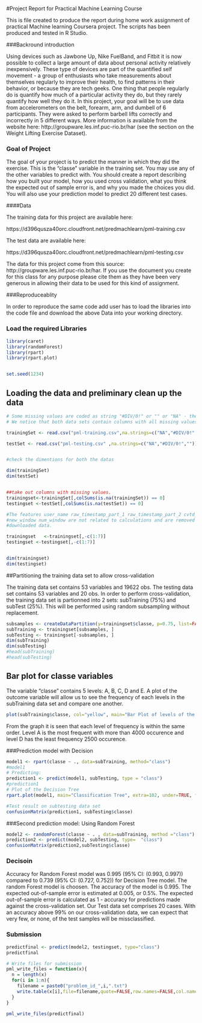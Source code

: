 ####

#
#Project Report for Practical Machine Learning Course                                                                  


This is file created to produce the report during home work assignment of  practical Machine learning Coursera project.
The scripts has been produced  and tested in R Studio.


###Backround introduction


Using devices such as Jawbone Up, Nike FuelBand, and Fitbit it is now possible to collect a large amount of data about personal activity relatively inexpensively. These type of devices are part of the quantified self movement - a group of enthusiasts who take measurements about themselves regularly to improve their health, to find patterns in their behavior, or because they are tech geeks. One thing that people regularly do is quantify how much of a particular activity they do, but they rarely quantify how well they do it. In this project, your goal will be to use data from accelerometers on the belt, forearm, arm, and dumbell of 6 participants. They were asked to perform barbell lifts correctly and incorrectly in 5 different ways. More information is available from the website here: http://groupware.les.inf.puc-rio.br/har (see the section on the Weight Lifting Exercise Dataset). 




### Goal of Project





The goal of your project is to predict the manner in which they did the exercise. This is the "classe" variable in the training set. You may use any of the other variables to predict with. You should create a report describing how you built your model, how you used cross validation, what you think the expected out of sample error is, and why you made the choices you did. You will also use your prediction model to predict 20 different test cases. 




####Data 


The training data for this project are available here: 

https://d396qusza40orc.cloudfront.net/predmachlearn/pml-training.csv

The test data are available here: 

https://d396qusza40orc.cloudfront.net/predmachlearn/pml-testing.csv

The data for this project come from this source: http://groupware.les.inf.puc-rio.br/har. If you use the document you create for this class for any purpose please cite them as they have been very generous in allowing their data to be used for this kind of assignment. 




###Reproduceablity
 
 In order to reproduce the same  code add user has to load the libraries into the code file and download the above Data into your working directory.

### Load the required Libraries 


```r
library(caret)
library(randomForest)
library(rpart)
library(rpart.plot)


set.seed(1234)
```


## Loading the data and preliminary clean up the data


```r

# Some missing values are coded as string "#DIV/0!" or "" or "NA" - these will be changed to NA.
# We notice that both data sets contain columns with all missing values - these will be deleted.  

trainingSet <- read.csv("pml-training.csv",na.strings=c("NA","#DIV/0!",""))

testSet <- read.csv("pml-testing.csv" ,na.strings=c("NA","#DIV/0!",""))


#check the dimentions for both the datas

dim(trainingSet)
dim(testSet)


##take out columns with missing values.
trainingset<-trainingSet[,colSums(is.na(trainingSet)) == 0]
testingset <-testSet[,colSums(is.na(testSet)) == 0]

#The features user_name raw_timestamp_part_1 raw_timestamp_part_2 cvtd_timestamp
#new_window num_window are not related to calculations and are removed form the
#downloaded data.

trainingset   <-trainingset[,-c(1:7)]
testingset <-testingset[,-c(1:7)]


dim(trainingset)
dim(testingset)

```


##Partitioning the training data set to allow cross-validation

The training data set contains 53 variables and 19622 obs.
The testing data set contains 53 variables and 20 obs.
In order to perform cross-validation, the training data set is partionned into 2 sets: subTraining (75%) and subTest (25%).
This will be performed using random subsampling without replacement.


```r
subsamples <- createDataPartition(y=trainingset$classe, p=0.75, list=FALSE)
subTraining <- trainingset[subsamples, ] 
subTesting <- trainingset[-subsamples, ]
dim(subTraining)
dim(subTesting)
#head(subTraining)
#head(subTesting)


```



## Bar plot for classe variables


The variable "classe" contains 5 levels: A, B, C, D and E. A plot of the outcome variable will allow us to see the frequency of each levels in the subTraining data set and compare one another.

```r
plot(subTraining$classe, col="yellow", main="Bar Plot of levels of the variable classe within the subTraining data set", xlab="classe levels", ylab="Frequency")

```

From the graph it is seen that each level of frequency is within the same order. Level A is the most frequent with more than 4000 occurence and level D has the least frequency 2500 occurence.



###Prediction model with Decision 


```r
model1 <- rpart(classe ~ ., data=subTraining, method="class")
#model1
# Predicting:
prediction1 <- predict(model1, subTesting, type = "class")
#prediction1
# Plot of the Decision Tree
rpart.plot(model1, main="Classification Tree", extra=102, under=TRUE, faclen=0)

#Test result on subtesting data set
confusionMatrix(prediction1, subTesting$classe)


```

###Second prediction model: Using Random Forest

```r
model2 <- randomForest(classe ~ . , data=subTraining, method ="class")
prediction2 <- predict(model2, subTesting, type=  "class")
confusionMatrix(prediction2,subTesting$classe)
```

### Decisoin

Accuracy for Random Forest model was 0.995 (95% CI: (0.993, 0.997)) compared to 0.739 (95% CI: (0.727, 0.752)) for Decision Tree model. The random Forest model is choosen. The accuracy of the model is 0.995. The expected out-of-sample error is estimated at 0.005, or 0.5%. The expected out-of-sample error is calculated as 1 - accuracy for predictions made against the cross-validation set. Our Test data set comprises 20 cases. With an accuracy above 99% on our cross-validation data, we can expect that very few, or none, of the test samples will be missclassified.



### Submission


```r
predictfinal <- predict(model2, testingset, type="class")
predictfinal

# Write files for submission
pml_write_files = function(x){
  n = length(x)
  for(i in 1:n){
    filename = paste0("problem_id_",i,".txt")
    write.table(x[i],file=filename,quote=FALSE,row.names=FALSE,col.names=FALSE)
  }
}

pml_write_files(predictfinal)

```